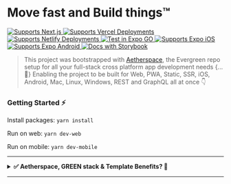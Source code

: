 # Move fast and Build things™️

<p>
  <a href="https://aetherspace-green-stack-starter.vercel.app/">
    <img alt="Supports Next.js" longdesc="Supports Next.js" src="https://img.shields.io/badge/Next-black?style=for-the-badge&logo=next.js&logoColor=white" />
  </a>
  <a href="https://aetherspace-green-stack-starter.vercel.app/">
    <img alt="Supports Vercel Deployments" longdesc="Supports Vercel Deployments" src="https://img.shields.io/badge/vercel-%23000000.svg?style=for-the-badge&logo=vercel&logoColor=white" />
  </a>
  <a href="https://aetherspace-green-stack-starter.netlify.app/">
    <img alt="Supports Netlify Deployments" longdesc="Supports Netlify Deployments" src="https://img.shields.io/badge/netlify-%23000000.svg?style=for-the-badge&logo=netlify&logoColor=#00C7B7" />
  </a>
  <a href="https://itunes.apple.com/app/apple-store/id982107779">
    <img alt="Test in Expo GO" longdesc="Test in Expo GO" src="https://img.shields.io/badge/expo-1C1E24?style=for-the-badge&logo=expo&logoColor=#D04A37" />
  </a>
  <a href="https://itunes.apple.com/app/apple-store/id982107779">
    <img alt="Supports Expo iOS" longdesc="Supports Expo iOS" src="https://img.shields.io/badge/iOS-4630EB.svg?style=for-the-badge&logo=APPLE&labelColor=999999&logoColor=fff" />
  </a>
  <a href="https://play.google.com/store/apps/details?id=host.exp.exponent&referrer=blankexample">
    <img alt="Supports Expo Android" longdesc="Supports Expo Android" src="https://img.shields.io/badge/Android-4630EB.svg?style=for-the-badge&logo=ANDROID&labelColor=A4C639&logoColor=fff" />
  </a>
  <a href="https://main--629ce63e5ac0810042889fc6.chromatic.com/?path=/story/readme-md--page">
    <img alt="Docs with Storybook" longdesc="Documentated with Storybook" src="https://img.shields.io/badge/-Storybook-FF4785?style=for-the-badge&logo=storybook&logoColor=fff" />
  </a>
</p>

> This project was bootstrapped with [Aetherspace](https://github.com/codinsonn/aetherspace-green-stack-starter), the Evergreen repo setup for all your full-stack cross platform app development needs \{...💚\} Enabling the project to be built for Web, PWA, Static, SSR, iOS, Android, Mac, Linux, Windows, REST and GraphQL all at once 👇

### Getting Started ⚡️

Install packages: `yarn install`

Run on web: `yarn dev-web`

Run on mobile: `yarn dev-mobile`

---

<details>
<summary><b>✅ Aetherspace, GREEN stack & Template Benefits? 🚀</b></summary>

---

# Aetherspace - GREEN stack starter template for cross platform React app development

### Table of contents

💚 - [What is the GREEN stack?](#what-is-the-green-stack)  
🚀 - [What is Aetherspace?](#what-is-aetherspace)  
🤖 - [Why start with a turbo/monorepo?](#why-turborepo)  
📁 - [File structure and installing new packages.](#package-management)  
👾 - [Benefits and next steps.](#benefits-next-steps)  
🤷‍♂️ - [When _not_ to use the GREEN stack.](#when-not-to-use-green-stack)  
📚 - [Relevant Docs.](#relevant-docs)

## What the hell is the GREEN stack? 💚 <a name="what-is-the-green-stack"></a>

In short GREEN stands for these 5 core technologies:

- **G**raphQL for typed and self documenting APIs
- **R**eact-Native and React-Native-Web for write-once UI
- **E**vergreen components (& Electron for desktop features)
- **E**xpo for easy web + mobile development and testing
- **N**ext.js for SEO, Static Exports, API, SSR & Web-Vitals

The core idea this tech stack enables you to achieve boils down to writing your app code or features once with Javascript and React, yet make it available on any platform or device without double implementations or the need for different development teams.

### It allows you to move fast, save time and deliver more 🎉

> Think of it as Unity for React Apps. Just like Unity aims to make cross console game development a lot easier for (indie) game devs, the GREEN stack aims to do the same for cross-platform app development.

## How does 'Aetherspace' help, exactly? 🚀 <a name="what-is-aetherspace"></a>

Aetherspace is an opinionated framework I've made that fills in the gaps of working and building with the GREEN stack:

- How should I handle responsive design?
- How do I avoid SSR layout shift when react-native styling does not support media queries or classnames?
- How can I expose / read public env vars across multiple platforms?
- Wait, how do I take advantage of next/image on the web when that's not available in React-Native?
- What's the best way to style and animate my UI elements for both web and mobile?

Just to name a few.

While the stack itself is very powerful, figuring out how to get set up and do certain things in a write-once way can be frustrating and time consuming. To save you time figuring it all out on your own, _Aetherspace_ contains a bunch of packages, utils and best-practices to set you up for a free and easy ride to cross-platform success.

> Aetherspace is also fully optional. Usage of the UI primitives, React hooks and JS utils provided by `packages/aetherspace` is recommended but not required.

> Provided you throw out the examples and edit some helper scripts in the `package.json` files, you could even delete the package entirely and still be left with a great GREEN stack starter.

More on Aetherspace in the **[👾 Benefits and Next steps](#benefits-next-steps)** section or `AETHERSPACE.md` and `CODEGEN.md`.

## But why start with a turbo/monorepo? 🤖 <a name="why-turborepo"></a>

One very annoying thing about figuring stuff out on your own is when packages you're using require custom configuration for webpack, babel or otherwise. It often happens that updating e.g. a single `babel.config.js` used for both React-Native and Next.js will fix usage on either, but then break the other.

Using a monorepo with different entry points for Next.js and Expo allows us to keep configs more seperate, and therefore allow more confident updating of packages and configs without accidentally breaking other platforms.

In this starter template, we've opted to use turborepo with yarn workspaces. We'll list some basics in the next section, but for a deeper understanding please refer to their documentation for more info.

## 📁 File structure and package management 📦 <a name="package-management"></a>

This starter monorepo has two types of workspaces:

- `/apps/*` for all expo & next.js versions of your apps
- `/packages/*` for all shared dependencies / library code used in multiple apps

```
├── apps/
│   └── {app-name}/ 👉 Where all cross-platform code for {app-name} lives
│       └── components/ ➡️ Molecules / Atoms / Common UI used in 'screens/'
│       └── graphql/ ➡️ Shared code for the GraphQL API client (optional)
│       └── resolvers/ ➡️ Shared resolvers used in both REST or GraphQL API
│       └── screens/ ➡️ Page templates used in App.tsx and next.js's 'pages/' directory
│       └── package.json ➡️ config required by yarn-workspaces, no dependencies
│
│   └── {app-name}-expo/ 👉 Where all Expo & mobile specific config for {app-name} lives
│       └── app.json ➡️ Expo app config (e.g. landscape / tablet support)
│       └── App.tsx ➡️ Mobile Entrypoint & Navigation Setup (using '{app-name}/screens/')
│       └── babel.config.js ➡️ Babel transpilation config for Expo
│       └── index.js ➡️ Mobile entrypoint loader for App.tsx
│       └── metro.config.js ➡️ Metro bundler config for react-native
│       └── package.json ➡️ yarn-workspace config, lists expo & non-next.js dependencies
│       └── tsconfig.json ➡️ Typescript config for Expo
│       └── webpack.config.js ➡️ Enables PWA browser testing with Expo (no SSR)
│
│   └── {app-name}-next/ 👉 Where all Next.js, Server & API config for {app-name} lives
│       └── public/ ➡️ favicon, app icons & other static assets (e.g. images & fonts)
│       └── src/
│           └── pages/ ➡️ directory based routes (using '{app-name}/screens/')
│               └── api/ ➡️ directory based api routes (using '{app-name}/resolvers/')
│                   └── graphql.ts ➡️ GraphQL client from '{app-name}/graphql/'
│               └── _app.tsx ➡️ App Layout Wrapper (e.g. headers / footers / navigation)
│               └── _document.tsx ➡️ HTML wrapper for head, body & meta tags (+ SSR styles)
│               └── index.tsx ➡️ Homepage (e.g. using '{app-name}/screens/HomeScreen.tsx')
│       └── babel.config.js ➡️ Babel transpilation config for Next.js
│       └── next.config.js ➡️ Next.js config, modules to transpile & plugins to support
│       └── package.json ➡️ yarn-workspaces config, lists ONLY next.js dependencies
│       └── tsconfig.json ➡️ Typescript config for Next.js
│
├── packages/
│   └── @aetherspace/ ➡️ Primitives, utils & helpers for working with the GREEN stack
│   └── @config/ ➡️ list of ts & other configs to use / extend from in next or expo apps
│   └── @scripts/ ➡️ scripts that help streamline things like codegen & managing assets
│   └── {comp-lib}/ 👉 Code shared across apps, ideally same structure as 'apps/{app-name}'
│       └── package.json ➡️ yarn-workspace config, doesn't need deps unless published
│
├── node_modules/ ➡️ Contains all modules for this monorepo
└── package.json  ➡️ Root yarn-workspaces configuration + helper scripts, no deps
```

```
💡 `{app-name}` & `{comp-lib}` are just placeholders and you **can** have multiple of these
```

#### 📦 Keep your apps seperate with `/apps/*` workspaces:

For every app you're building in this monorepo, you'll need a few folders:

- `/apps/app` - Where most of your app's UI, logic and Screens will live.
  Shouldn't have any dependencies.
- `/apps/app-next` - Entry for web where only next.js related config/setup for an app should live.
  Should list only next.js related dependencies & polyfills.
- `/apps/app-expo` - Entry for mobile where only expo related config/setup for an app should live.
  Should list all react(-native) and non next.js related dependencies.

In each of these folders own `package.json` file, a `name` property should be specified to identify that workspace. This name can then be referenced during installs via e.g.

```bash
yarn workspace app-next add next-images
```

```bash
yarn workspace app-expo add moti
```

> It's also advised to see app workspaces as fully seperate from other apps:

> For example, `/apps/app` should not import or reference anything from `/apps/some-other-app`. If you do need to embed a certain screen or component from one app in another, it's best to extract it to its own shared library workspace instead (toggle below for info 👇)

<details>
<summary>💡 `/packages/*` workspaces for e.g. component libraries</summary>

#### Write shared library code in `/packages/*` workspaces:

Packages aim to provide common building blocks or logic for both apps _and_ other packages. They do not need to differentiate between entry points with `/packages/...-next` and `/packages/...-expo`.

Like `/apps/` workspaces, they do also require their own `package.json` and `name`, and installing dependencies can work exactly the same:

```bash
yarn workspace component-library add -D @types/react
```

However, unless you will be publishing the package to NPM, it may be best to just install any dependencies in the consuming apps' `/apps/{app-name}-next` or `/apps/{app-name}-expo` workspace instead.

> A good example of a library package usable by multiple app workspaces in this monorepo is the
> `/packages/aetherspace` workspace. It contains UI primitives like `AetherView`, `AetherImage` & `AetherLink` that are small wrappers for & recommended over react-native's own `View`, `Text` & `Image` components.

</details>

## 👾 Stack and Template benefits + Next steps 👾 <a name="benefits-next-steps"></a>

If you've read the sections above, It's likely the **ease** of use, **time saving** capabilities and **scalability** of this stack & template are clear.

The starter repo comes with some opinionated extra packages and abilities.  
Here's a list of what you can start doing out of the box:

- Link pages and screens cross platform with `expo-next-react-navigation` or `<AetherLink>`
- Use tailwind to style UI responsively on web / mobile with `<AetherView tw="sm:px-2">` / `tailwind-rn`
- Animate UI elements with `<AetherView.Animated>` / `react-native-reanimated` / `moti`
- Add illustrations or icons with `react-native-svg`
- Bring the power of GraphQL to JSON or REST apis with `aetherResolver()` and Schemas.
- Add auth with [AuthSession](https://docs.expo.dev/versions/latest/sdk/auth-session/) ([Expo Examples](https://docs.expo.dev/guides/authentication/))
- Document your components and APIs with Storybook.
- Deploy to vercel with `yarn deploy` or `vercel --prod --no-clipboard` ([view live](https://aetherspace-green-stack-starter.vercel.app/))
- Deploy to netlify [via this guide](https://www.netlify.com/blog/2020/11/30/how-to-deploy-next.js-sites-to-netlify/) ([view live](https://aetherspace-green-stack-starter.netlify.app/))

If you'd like to continue learning about Aetherspace and the GREEN stack, there are more detailed guides, tips and best-practices in:

- `AETHERSPACE.md`, `CODEGEN.md`, `NAVIGATION.md` & `API.md` (Aetherspace & Codegen)
- `STYLING.md`, `ANIMATING.md` & `DOCUMENTING.md` (GREEN stack How-tos)

## 💼 Why this makes sense from a business perspective 💸 <a name="why-this-makes-sense-from-a-business-perspective"></a>

Whether you're a startup or established company, having both web and mobile apps is a great competitive advantage. There are many stories of market leaders suddenly being overtaken because the competition were able to move faster or had more devices their solution was available on for their customers.

This stack makes it near effortless to enable extra platforms. It helps keep teams small and enables them to move fast when building new pages or features for phones, tablets and/or the web.

**More deliverables for less time invested in turn means flexibility in one or more of these areas:**

- ... negotiation room about budget or deadlines (in case of client work)
- ... 💰 to be distributed among the entire team
- ... 🕗 available for experimentation
- ... budget available to market the product

<details>
<summary>Show full 🕗🕗 to 💰💰💰 Comparison</summary>

---

Let's talk Return on Investment:

> 🕗 = time required = devs / teams / resources invested  
> 💰 = deliverable sale value = costs to build + profit margin  
> ROI = 🕗 -> _sold for_ -> 💰

Web only project ROI = 🕗🕗 -> 💰💰

- 🕗 Web Front-End 💰
- 🕗 General Back-End (REST / GraphQL + Templates / SSR) 💰

Native iOS + Android project ROI = 🕗🕗🕗 -> 💰💰💰

- 🕗 iOS App with Swift 💰
- 🕗 Android app with Java 💰
- 🕗 API Back-End (REST / GraphQL) 💰

React-Native Mobile App ROI = 🕗🕗 -> 💰💰 to 💰💰💰

- 🕗 iOS + Android App with RN 💰(💰)
- 🕗 API Back-End (REST / GraphQL) 💰

Expo Mobile + PWA ROI = 🕗🕗 ->💰💰 to 💰💰💰💰

- 🕗 iOS + Android + PWA with Expo & RN (Web without SSR) 💰(💰💰)
- 🕗 API Back-End (REST / GraphQL) 💰

> Now, things get _really_ interesting when you try to compare full cross-platform apps

Full Cross Platform with Separate Dev Teams ROI = 🕗🕗🕗🕗🕗🕗🕗 -> 💰💰💰💰💰💰💰

- 🕗 Web Front-End 💰
- 🕗 iOS App with Swift 💰
- 🕗 Android app with Java 💰
- 🕗 Windows App Dev Team 💰
- 🕗 MacOS App Dev Team 💰
- 🕗 Linux App Dev Team 💰
- 🕗 API Back-End (REST / GraphQL) 💰

Full Cross Platform with GREEN stack ROI = 🕗🕗 -> 💰💰 to 💰💰💰💰💰💰💰

- 🕗 Web (PWA & SSR & Web Vitals) + iOS + Android + Windows + MacOS + Linux 💰(💰💰💰💰💰)
- 🕗 Back-End (REST + GraphQL + SSR + Static Exports + ISSG + universal JS utils thanks to Next.js) 💰

#### Key takeaway: Always upsell more plaforms / devices the app could run on

---

</details>

## When not to use the GREEN stack? 🤷‍♂️ <a name="when-not-to-use-green-stack"></a>

The GREEN stack is unlikely to be the best fit when your project...

- ... will always be web only 👉 Use `next.js`
- ... will always be mobile only 👉 Use `Expo`
- ... will always be desktop only 👉 Use `Electron` + `React` / `Vue` / `Svelte`
- ... is very Bluetooth / AR / VR / XR heavy 👉 Go native with `Swift` / `Java`
- ... is a console game 👉 Use [`Unity`](https://unity.com/download) instead
- ... is not using React 👉 Use `Svelte` / `Vue` + `Ionic`
- ... has no real need for Server Rendering, SEO or Web-Vitals 👉 Use `Expo` (+ Web Support)
- ... is using React, but the project is too far along and has no budget, time or people to refactor 🤷‍♂️

If your project has required dependencies / SDKs / libraries that are either not available in JS, are not extractable to API calls or cannot function cross-platform, this may also not be a good solution for your use-case\*.

```
🛠 * However, for JS libs, you could always try adding cross platform support yourself with `patch-package`
```

## 📚 Relevant docs: <a name="relevant-docs"></a>

- [Yan Workspaces Docs](https://classic.yarnpkg.com/lang/en/docs/workspaces/)
- [Turborepo Docs](https://turborepo.org/docs)
- [Expo Docs](https://docs.expo.dev/)
- [Next.js Docs](https://nextjs.org/docs/getting-started)
- [React Native Docs](https://reactnative.dev/docs/getting-started)
- [React Navigation Docs](https://reactnavigation.org/docs/getting-started)
- [React-Native-Web Docs](https://necolas.github.io/react-native-web/docs/)
- [Apollo GraphQL Docs](https://www.apollographql.com/docs/)
- [Reanimated Docs](https://docs.swmansion.com/react-native-reanimated/docs)
- [Moti Docs](https://moti.fyi/)

</details>

---
